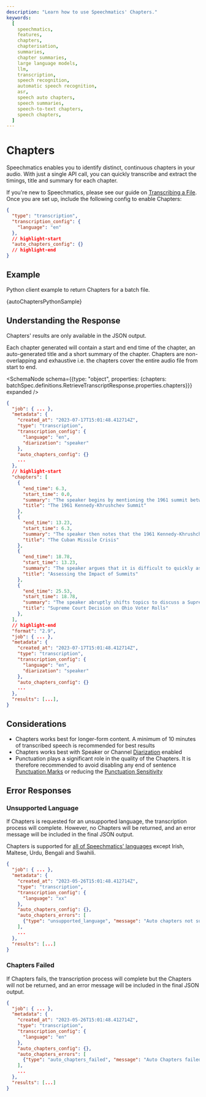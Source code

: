 ```yaml
---
description: "Learn how to use Speechmatics' Chapters."
keywords:
  [
    speechmatics,
    features,
    chapters,
    chapterisation,
    summaries,
    chapter summaries,
    large language models,
    llm,
    transcription,
    speech recognition,
    automatic speech recognition,
    asr,
    speech auto chapters,
    speech summaries,
    speech-to-text chapters,
    speech chapters,
  ]
---
```



# Chapters

Speechmatics enables you to identify distinct, continuous chapters in your audio. With just a single API call, you can quickly transcribe and extract the timings, title and summary for each chapter.

If you're new to Speechmatics, please see our guide on [Transcribing a File](/speech-to-text/batch/quickstart). Once you are set up, include the following config to enable Chapters:

```json
{
  "type": "transcription",
  "transcription_config": {
    "language": "en"
  },
  // highlight-start
  "auto_chapters_config": {}
  // highlight-end
}
```

## Example

Python client example to return Chapters for a batch file.

<CodeBlock language="python">
  {autoChaptersPythonSample}
</CodeBlock>

## Understanding the Response

Chapters' results are only available in the JSON output.

Each chapter generated will contain a start and end time of the chapter, an auto-generated title and a short summary of the chapter. 
Chapters are non-overlapping and exhaustive i.e. the chapters cover the entire audio file from start to end.

<SchemaNode schema={{type: "object", properties: {chapters: batchSpec.definitions.RetrieveTranscriptResponse.properties.chapters}}} expanded />

```json
{
  "job": { ... },
  "metadata": {
    "created_at": "2023-07-17T15:01:48.412714Z",
    "type": "transcription",
    "transcription_config": {
      "language": "en",
      "diarization": "speaker"
    },
    "auto_chapters_config": {}
    ...
  },
  // highlight-start
  "chapters": [
    {
      "end_time": 6.3,
      "start_time": 0.0,
      "summary": "The speaker begins by mentioning the 1961 summit between President Kennedy and Soviet Premier Khrushchev, noting that in hindsight it appeared to be a failure. However, the speaker says that summits like this often have long-term impacts that are not immediately clear.",
      "title": "The 1961 Kennedy-Khrushchev Summit"
    },
    {
      "end_time": 13.23,
      "start_time": 6.3,
      "summary": "The speaker then notes that the 1961 Kennedy-Khrushchev summit contributed to the later Cuban Missile Crisis, further illustrating the complex impacts summits can have.",
      "title": "The Cuban Missile Crisis"
    },
    {
      "end_time": 18.78,
      "start_time": 13.23,
      "summary": "The speaker argues that it is difficult to quickly assess the impact of summits like the recent one. The speaker says we will not be able to make definitive judgments about the impacts of this summit right away.",
      "title": "Assessing the Impact of Summits"
    },
    {
      "end_time": 25.53,
      "start_time": 18.78,
      "summary": "The speaker abruptly shifts topics to discuss a Supreme Court decision upholding Ohio's law to purge voter rolls, which are some of the strictest voter roll purge laws in the country.",
      "title": "Supreme Court Decision on Ohio Voter Rolls"
    },
  ],
  // highlight-end
  "format": "2.9",
  "job": { ... },
  "metadata": {
    "created_at": "2023-07-17T15:01:48.412714Z",
    "type": "transcription",
    "transcription_config": {
      "language": "en",
      "diarization": "speaker"
    },
    "auto_chapters_config": {}
    ...
  },
  "results": [...],
}
```


## Considerations

- Chapters works best for longer-form content. A minimum of 10 minutes of transcribed speech is recommended for best results
- Chapters works best with Speaker or Channel [Diarization](/speech-to-text/output-enhancements/diarization) enabled
- Punctuation plays a significant role in the quality of the Chapters. It is therefore recommended to avoid disabling any end of sentence [Punctuation Marks](/speech-to-text/formatting#punctuation-settings) or reducing the [Punctuation Sensitivity](/speech-to-text/formatting#punctuation-settings)


## Error Responses

### Unsupported Language

If Chapters is requested for an unsupported language, the transcription process will complete. However, no Chapters will be returned, and an error message will be included in the final JSON output.

Chapters is supported for [all of Speechmatics' languages](/speech-to-text/supported-languages) except Irish, Maltese, Urdu, Bengali and Swahili.

```json
{
  "job": { ... },
  "metadata": {
    "created_at": "2023-05-26T15:01:48.412714Z",
    "type": "transcription",
    "transcription_config": {
      "language": "xx"
    },
    "auto_chapters_config": {},
    "auto_chapters_errors": [
      {"type": "unsupported_language", "message": "Auto chapters not supported for xx."}
    ],
    ...
  },
  "results": [...]
}
```

### Chapters Failed

If Chapters fails, the transcription process will complete but the Chapters will not be returned, and an error message will be included in the final JSON output.

```json
{
  "job": { ... },
  "metadata": {
    "created_at": "2023-05-26T15:01:48.412714Z",
    "type": "transcription",
    "transcription_config": {
      "language": "en"
    },
    "auto_chapters_config": {},
    "auto_chapters_errors": [
      {"type": "auto_chapters_failed", "message": "Auto Chapters failed."}
    ],
    ...
  },
  "results": [...]
}
```
